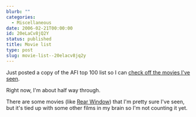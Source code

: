```yaml
---
blurb: ""
categories:
  - Miscellaneous
date: 2006-02-21T00:00:00
id: 20eLaCv8jQ2Y
status: published
title: Movie list
type: post
slug: movie-list--20elacv8jq2y
---
```


Just posted a copy of the AFI top 100 list so I can [check off the movies I've seen](http://www.alanwsmith.com/blog/top-100-movie-checklist/).

Right now, I'm about half way through. 

There are some movies (like [Rear Window](https://en.wikipedia.org/wiki/Rear_Window)) that I'm pretty sure I've seen, but it's tied up with some other films in my brain so I'm not counting it yet.

